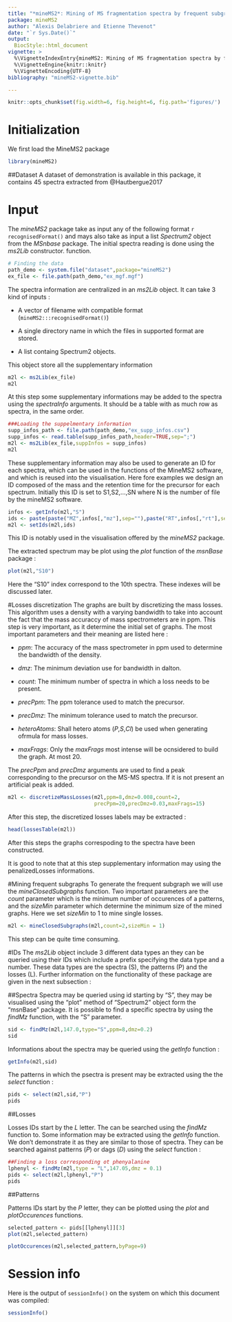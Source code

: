 ```yaml
---
title: "*mineMS2*: Mining of MS fragmentation spectra by frequent subgraph mining."
package: mineMS2
author: "Alexis Delabriere and Etienne Thevenot"
date: "`r Sys.Date()`"
output: 
  BiocStyle::html_document
vignette: >
  %\VignetteIndexEntry{mineMS2: Mining of MS fragmentation spectra by frequent subgraph mining}
  %\VignetteEngine{knitr::knitr}
  %\VignetteEncoding{UTF-8}
bibliography: "mineMS2-vignette.bib"

---
```


```r
knitr::opts_chunk$set(fig.width=6, fig.height=6, fig.path='figures/')
```
	
# Initialization
We first load the MineMS2 package
```r
library(mineMS2)
```

##Dataset
A dataset of demonstration is available in this package, it contains 45 spectra extracted from @Hautbergue2017

# Input
The _mineMS2_ package take as input any of the following format `r recognisedFormat()` and mays also take as input a list _Spectrum2_ object from the _MSnbase_ package. The initial spectra reading is done using the *ms2Lib* constructor.
function.
```r
# Finding the data
path_demo <- system.file("dataset",package="mineMS2")
ex_file <- file.path(path_demo,"ex_mgf.mgf")
```
The spectra information are centralized in an *ms2Lib* object. It can take 3 kind of inputs :

* A vector of filename with compatible format (`mineMS2:::recognisedFormat()`)
	
* A single directory name in which the files in supported format are stored.
	
* A list containg Spectrum2 objects.
	
This object store all the supplementary information
	

```r
m2l <- ms2Lib(ex_file)
m2l
```
At this step some supplementary informations may be added to the spectra using the _spectraInfo_ arguments. It should be a table with as much row as spectra, in the same order.
```r
###Loading the suppelmentary information
supp_infos_path <- file.path(path_demo,"ex_supp_infos.csv")
supp_infos <- read.table(supp_infos_path,header=TRUE,sep=";")
m2l <- ms2Lib(ex_file,suppInfos = supp_infos)
m2l
```

These supplementary information may also be used to generate an ID for each spectra, which can be used in the functions of the MineMS2 software, and which is reused into the visualisation. Here fore examples we design an ID composed of the mass and the retention time for the precursor for each spectrum. Initially this ID is set to S1,S2,...,SN where N is the number of file by the mineMS2 software.
```r
infos <- getInfo(m2l,"S")
ids <- paste(paste("MZ",infos[,"mz"],sep=""),paste("RT",infos[,"rt"],sep=""),sep="_")
m2l <- setIds(m2l,ids)
```
This ID is notably used in the visualisation offered by the *mineMS2* package.


The extracted spectrum may be plot using the *plot* function of the *msnBase* package :
```r
plot(m2l,"S10")
```
Here the "S10" index correspond to the 10th spectra. These indexes will be discussed later.


#Losses discretization
The graphs are built by discretizing the mass losses. This algorithm uses a density with a varying bandwidth to take into account the fact that the mass accuraccy of mass spectrometers are in ppm. This step is very important, as it determine the initial set of graphs. The most important parameters and their meaning are listed here :

* _ppm_: The accuracy of the mass spectrometer in ppm used to determine the bandwidth of the density.

* _dmz_: The minimum deviation use for bandwidth in dalton.

* _count_: The minimum number of spectra in which a loss needs to be present.

* _precPpm_: The ppm tolerance used to match the precursor.

* _precDmz_: The minimum tolerance used to match the precursor.

* _heteroAtoms_: Shall hetero atoms (*P*,*S*,*Cl*) be used when generating ofrmula for mass losses.

* _maxFrags_: Only the _maxFrags_ most intense will be ocnsidered to build the graph. At most 20.


The _precPpm_ and _precDmz_ arguments are used to find a peak corresponding to the precursor on the MS-MS spectra. If it is not present an artificial peak is added.

```r
m2l <- discretizeMassLosses(m2l,ppm=8,dmz=0.008,count=2,
							precPpm=20,precDmz=0.03,maxFrags=15)
```
After this step, the discretized losses labels may be extracted :
```r
head(lossesTable(m2l))
```
After this steps the graphs correspoding to the spectra have been constructed. 

It is good to note that at this step supplementary information may using the penalizedLosses informations.

#Mining frequent subgraphs 
To generate the frequent subgraph we will use the *mineClosedSubgraphs* function. Two important parameters are the _count_ parameter which is the minimum number of occurences of a patterns, and the _sizeMin_ parameter which determine the minimum size of the mined graphs. Here we set _sizeMin_ to 1 to mine single losses.

```r
m2l <- mineClosedSubgraphs(m2l,count=2,sizeMin = 1)
```
This step can be quite time consuming.

#IDs
The *ms2Lib* object include 3 different data types an they can be queried using their IDs which include a prefix specifying the data type and a number. These data types are the spectra (S), the patterns (P) and the losses (L). Further information on the functionality of these package are given in the next subsection :

##Spectra
Spectra may be queried using id starting by "S", they may be visualised using the "plot" method of "Spectrum2" object form the "msnBase" package. It is possible to find a specific spectra by using the _findMz_ function, with the "S" parameter.
```r
sid <- findMz(m2l,147.0,type="S",ppm=8,dmz=0.2)
sid
```
Informations about the spectra may be queried using the *getInfo* function :
```r
getInfo(m2l,sid)
```
The patterns in which the psectra is present may be extracted using the the *select* function : 

```r
pids <- select(m2l,sid,"P")
pids
```

##Losses

Losses IDs start by the *L* letter. The can be searched using the *findMz* function to. Some information may be extracted using the *getInfo* function. We don't demonstrate it as they are similar to those of spectra. They can be searched against patterns (*P*) or dags (*D*) using the *select* function :
```r
##Finding a loss corresponding ot phenyalanine
lphenyl <- findMz(m2l,type = "L",147.05,dmz = 0.1)
pids <- select(m2l,lphenyl,"P")
pids
```

##Patterns

Patterns IDs start by the *P* letter, they can be plotted using the *plot* and *plotOccurences* functions.
```r
selected_pattern <- pids[[lphenyl]][3]
plot(m2l,selected_pattern)
```
```r
plotOccurences(m2l,selected_pattern,byPage=9)
```


# Session info

Here is the output of `sessionInfo()` on the system on which this document was
compiled:

```r
sessionInfo()
```
